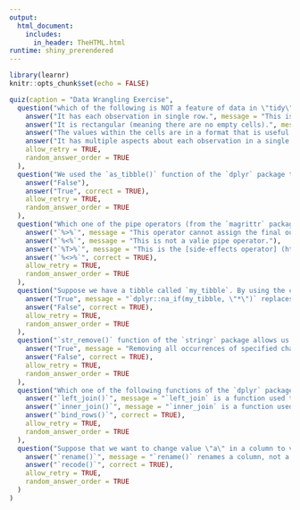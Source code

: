 ```yaml
---
output: 
  html_document:
    includes:
      in_header: TheHTML.html
runtime: shiny_prerendered
---
```


```r
library(learnr)
knitr::opts_chunk$set(echo = FALSE)
```

``` r
quiz(caption = "Data Wrangling Exercise",
  question("which of the following is NOT a feature of data in \"tidy\" format?",
    answer("It has each observation in single row.", message = "This is a feature of data in \"tidy\" format"),
    answer("It is rectangular (meaning there are no empty cells).", message = "This is a feature of data in \"tidy\" format"),
    answer("The values within the cells are in a format that is useful for making visualizations and for analysis.", message = "This is a feature of data in \"tidy\" format"),
    answer("It has multiple aspects about each observation in a single column.", correct = TRUE, message = "Data in ''tidy'' format has a single aspect about each observation as a single column."),
    allow_retry = TRUE,
    random_answer_order = TRUE
  ),
  question("We used the `as_tibble()` function of the `dplyr` package to convert dataframs into tibbles as the first step of data wrangling. We did this because we wanted to use `tidyverse` functions, and tibble is the `tidyverse` version of dataframe.",
    answer("False"),
    answer("True", correct = TRUE),
    allow_retry = TRUE,
    random_answer_order = TRUE
  ),
  question("Which one of the pipe operators (from the `magrittr` package) should be used right after a variable name if we want to perform a sequence of operations on that variable, and meanwhile, assign the final output to that variable (without redefining that variable using `<-` or `=`)?",
    answer("`%>%`", message = "This operator cannot assign the final output to that variable."),
    answer("`%<%`", message = "This is not a valie pipe operator."),
    answer("`%T>%`", message = "This is the [side-effects operator] (https://cran.r-project.org/web/packages/magrittr/vignettes/magrittr.html#additional-pipe-operators)."),
    answer("`%<>%`", correct = TRUE),
    allow_retry = TRUE,
    random_answer_order = TRUE
  ),
  question("Suppose we have a tibble called `my_tibble`. By using the command `dplyr::na_if(my_tibble, \"*\")`, we can replace all `NA` values by `*`.",
    answer("True", message = "`dplyr::na_if(my_tibble, \"*\")` replaces all `*` by `NA`."),
    answer("False", correct = TRUE),
    allow_retry = TRUE,
    random_answer_order = TRUE
  ),  
  question("`str_remove()` function of the `stringr` package allows us to remove all occurrences of specified characters in each row.",
    answer("True", message = "Removing all occurrences of specified characters in each row is the function of `str_remove_all()`. `str_remove()` only removes the first occurrence."),
    answer("False", correct = TRUE),
    allow_retry = TRUE,
    random_answer_order = TRUE
  ),
  question("Which one of the following functions of the `dplyr` package can be used to append (not merge) tables?",
    answer("`left_join()`", message = "`left_join` is a function used to [join/merge tables](https://dplyr.tidyverse.org/reference/join.html), not append."),
    answer("`inner_join()`", message = "`inner_join` is a function used to [join/merge tables](https://dplyr.tidyverse.org/reference/join.html), not append."),
    answer("`bind_rows()`", correct = TRUE),
    allow_retry = TRUE,
    random_answer_order = TRUE
  ),
  question("Suppose that we want to change value \"a\" in a column to value \"b\" , which one of the following functions of the `dplyr` package should be used?",
    answer("`rename()`", message = "`rename()` renames a column, not a value in that column."),
    answer("`recode()`", correct = TRUE),
    allow_retry = TRUE,
    random_answer_order = TRUE
  )
)
```

<div data-iframe-height></div>